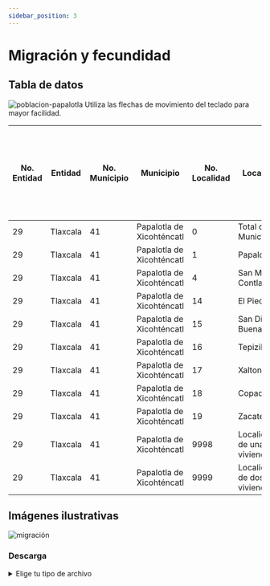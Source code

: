 ```yaml
---
sidebar_position: 3
---
```

# Migración y fecundidad


## Tabla de datos
![poblacion-papalotla](/img/teclado.png)  Utiliza las flechas de movimiento del teclado para mayor facilidad.
<!-- Comienzo de tabla en formato Markdown -->
|No. Entidad|Entidad |No. Municipio|Municipio                |No. Localidad|Localidad                    |Promedio de hijos nacidos vivos|Población nacida en la entidad|Población femenina nacida en la entidad|Población masculina nacida en la entidad|Población nacida en otra entidad|Población femenina nacida en otra entidad|Población masculina nacida en otra entidad|Población de 5 años y más residente en la entidad en marzo de 2015|Población femenina de 5 años y más residente en la entidad en marzo de 2015|Población masculina de 5 años y más residente en la entidad en marzo de 2015|Población de 5 años y más residente en otra entidad en marzo de 2015|Población femenina de 5 años y más residente en otra entidad en marzo de 2015|Población masculina de 5 años y más residente en otra entidad en marzo de 2015|
|-----------|--------|-------------|-------------------------|-------------|----------------------------|-------------------------------|------------------------------|---------------------------------------|----------------------------------------|--------------------------------|-----------------------------------------|------------------------------------------|------------------------------------------------------------------|---------------------------------------------------------------------------|----------------------------------------------------------------------------|--------------------------------------------------------------------|-----------------------------------------------------------------------------|------------------------------------------------------------------------------|
|29         |Tlaxcala|41           |Papalotla de Xicohténcatl|0            |Total del Municipio         |2                              |25240                         |12919                                  |12321                                   |7950                            |4232                                     |3718                                      |28858                                                             |14964                                                                      |13894                                                                       |1457                                                                |759                                                                          |698                                                                           |
|29         |Tlaxcala|41           |Papalotla de Xicohténcatl|1            |Papalotla                   |1.95                           |20985                         |10755                                  |10230                                   |7413                            |3958                                     |3455                                      |24627                                                             |12800                                                                      |11827                                                                       |1372                                                                |718                                                                          |654                                                                           |
|29         |Tlaxcala|41           |Papalotla de Xicohténcatl|4            |San Marcos Contla           |2.3                            |4068                          |2068                                   |2000                                    |506                             |261                                      |245                                       |4042                                                              |2069                                                                       |1973                                                                        |82                                                                  |40                                                                           |42                                                                            |
|29         |Tlaxcala|41           |Papalotla de Xicohténcatl|14           |El Piecito                  |*                              |*                             |*                                      |*                                       |*                               |*                                        |*                                         |*                                                                 |*                                                                          |*                                                                           |*                                                                   |*                                                                            |*                                                                             |
|29         |Tlaxcala|41           |Papalotla de Xicohténcatl|15           |San Diego Buenavista        |2.58                           |28                            |14                                     |14                                      |5                               |2                                        |3                                         |29                                                                |15                                                                         |14                                                                          |0                                                                   |0                                                                            |0                                                                             |
|29         |Tlaxcala|41           |Papalotla de Xicohténcatl|16           |Tepizila                    |*                              |*                             |*                                      |*                                       |*                               |*                                        |*                                         |*                                                                 |*                                                                          |*                                                                           |*                                                                   |*                                                                            |*                                                                             |
|29         |Tlaxcala|41           |Papalotla de Xicohténcatl|17           |Xaltonac                    |2.44                           |148                           |75                                     |73                                      |19                              |8                                        |11                                        |145                                                               |72                                                                         |73                                                                          |1                                                                   |0                                                                            |1                                                                             |
|29         |Tlaxcala|41           |Papalotla de Xicohténcatl|18           |Copachigia                  |*                              |*                             |*                                      |*                                       |*                               |*                                        |*                                         |*                                                                 |*                                                                          |*                                                                           |*                                                                   |*                                                                            |*                                                                             |
|29         |Tlaxcala|41           |Papalotla de Xicohténcatl|19           |Zacatecoma                  |*                              |*                             |*                                      |*                                       |*                               |*                                        |*                                         |*                                                                 |*                                                                          |*                                                                           |*                                                                   |*                                                                            |*                                                                             |
|29         |Tlaxcala|41           |Papalotla de Xicohténcatl|9998         |Localidades de una vivienda |*                              |5                             |4                                      |1                                       |7                               |3                                        |4                                         |9                                                                 |5                                                                          |4                                                                           |2                                                                   |1                                                                            |1                                                                             |
|29         |Tlaxcala|41           |Papalotla de Xicohténcatl|9999         |Localidades de dos viviendas|*                              |*                             |*                                      |*                                       |*                               |*                                        |*                                         |*                                                                 |*                                                                          |*                                                                           |*                                                                   |*                                                                            |*                                                                             |


<!-- Fin de tabla en formato Markdown -->

## Imágenes ilustrativas
![migración](https://gitlab.com/ImpossibleBoxMX/estanteria-digital-de-papalotla-pd2/-/raw/main/Mapas%20y%20recursos%20gr%C3%A1ficos/Censo%20de%20Poblacion/Group%208.png)
### Descarga
<details>
  <summary>Elige tu tipo de archivo</summary>
    <div>
        <a href="https://estanteriablobserver.blob.core.windows.net/censo202o/FecundidadyMigracion.csv"> 📥 Fecundidad y migración (CSV)</a>
        </div>
        <div>
          <a href="https://gitlab.com/ImpossibleBoxMX/estanteria-digital-de-papalotla-pd2/-/raw/main/Mapas%20y%20recursos%20gr%C3%A1ficos/Censo%20de%20Poblacion/Group%208.png"> 📥 Imagen ilustrativa 1 (PNG)</a>
          </div>
</details>
